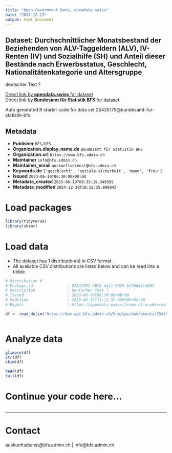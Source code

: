 ```yaml
---
title: "Open Government Data, opendata.swiss"
date: "2024-12-23"
output: html_document
---
```


## Dataset: Durchschnittlicher Monatsbestand der Beziehenden von ALV-Taggeldern (ALV), IV-Renten (IV) und Sozialhilfe (SH) und Anteil dieser Bestände nach Erwerbsstatus, Geschlecht, Nationalitätenkategorie und Altersgruppe

deutscher Text ?

[Direct link by **opendata.swiss** for dataset](https://opendata.swiss/de/dataset/durchschnittlicher-monatsbestand-der-beziehenden-von-alv-taggeldern-alv-iv-renten-iv-und-sozial)<br>
[Direct link by **Bundesamt für Statistik BFS** for dataset](https://www.bfs.admin.ch/asset/de/ts-x-13.06.02.08)

Auto generated R starter code for data set 25425175@bundesamt-fur-statistik-bfs.

## Metadata

- **Publisher** `BFS/OFS`
- **Organization.display_name.de** `Bundesamt für Statistik BFS`
- **Organization.url** `https://www.bfs.admin.ch`
- **Maintainer** `info@bfs.admin.ch`
- **Maintainer_email** `auskunftsdienst@bfs.admin.ch`
- **Keywords.de** `['geschlecht', 'soziale-sicherheit', 'mann', 'frau']`
- **Issued** `2023-06-19T06:30:00+00:00`
- **Metadata_created** `2023-06-19T09:35:19.348595`
- **Metadata_modified** `2024-12-20T10:12:35.896943`


# Load packages

```r

library(tidyverse)
library(skimr)

```

# Load data

-   The dataset has 1 distribution(s) in CSV format.
-   All available CSV distributions are listed below and can be read into a tibble.

```r

# Distribution 0
# Package_id               : 87842392-2618-4411-9329-b326049c4209
# Description              : deutscher Text ?
# Issued                   : 2023-06-19T06:30:00+00:00
# Modified                 : 2023-06-13T11:12:37.959000+00:00
# Rights                   : https://opendata.swiss/terms-of-use#terms_by_ask

df <- read_delim('https://dam-api.bfs.admin.ch/hub/api/dam/assets/25425193/master')



```

# Analyze data

```r

glimpse(df)
str(df)
skim(df)

head(df)
tail(df)

```

# Continue your code here...

```r

```

------------------------------------------------------------------------

# Contact

auskunftsdienst@bfs.admin.ch | info@bfs.admin.ch
